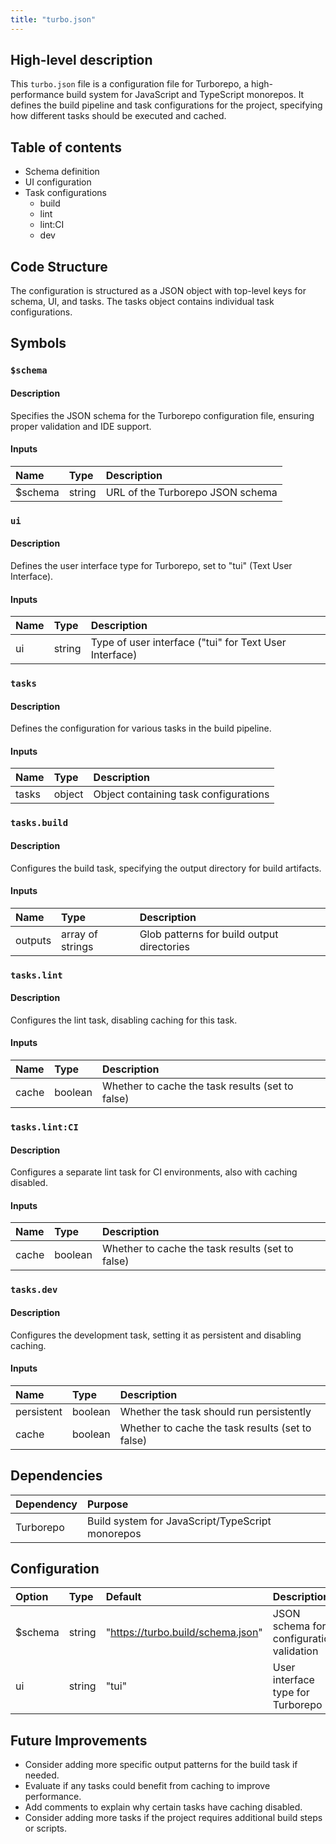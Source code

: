 ```yaml
---
title: "turbo.json"
---
```


## High-level description
This `turbo.json` file is a configuration file for Turborepo, a high-performance build system for JavaScript and TypeScript monorepos. It defines the build pipeline and task configurations for the project, specifying how different tasks should be executed and cached.

## Table of contents
- Schema definition
- UI configuration
- Task configurations
  - build
  - lint
  - lint:CI
  - dev

## Code Structure
The configuration is structured as a JSON object with top-level keys for schema, UI, and tasks. The tasks object contains individual task configurations.

## Symbols

### `$schema`
#### Description
Specifies the JSON schema for the Turborepo configuration file, ensuring proper validation and IDE support.

#### Inputs
| Name | Type | Description |
|:-----|:-----|:------------|
| $schema | string | URL of the Turborepo JSON schema |

### `ui`
#### Description
Defines the user interface type for Turborepo, set to "tui" (Text User Interface).

#### Inputs
| Name | Type | Description |
|:-----|:-----|:------------|
| ui | string | Type of user interface ("tui" for Text User Interface) |

### `tasks`
#### Description
Defines the configuration for various tasks in the build pipeline.

#### Inputs
| Name | Type | Description |
|:-----|:-----|:------------|
| tasks | object | Object containing task configurations |

### `tasks.build`
#### Description
Configures the build task, specifying the output directory for build artifacts.

#### Inputs
| Name | Type | Description |
|:-----|:-----|:------------|
| outputs | array of strings | Glob patterns for build output directories |

### `tasks.lint`
#### Description
Configures the lint task, disabling caching for this task.

#### Inputs
| Name | Type | Description |
|:-----|:-----|:------------|
| cache | boolean | Whether to cache the task results (set to false) |

### `tasks.lint:CI`
#### Description
Configures a separate lint task for CI environments, also with caching disabled.

#### Inputs
| Name | Type | Description |
|:-----|:-----|:------------|
| cache | boolean | Whether to cache the task results (set to false) |

### `tasks.dev`
#### Description
Configures the development task, setting it as persistent and disabling caching.

#### Inputs
| Name | Type | Description |
|:-----|:-----|:------------|
| persistent | boolean | Whether the task should run persistently |
| cache | boolean | Whether to cache the task results (set to false) |

## Dependencies
| Dependency | Purpose |
|:-----------|:--------|
| Turborepo | Build system for JavaScript/TypeScript monorepos |

## Configuration
| Option | Type | Default | Description |
|:-------|:-----|:--------|:------------|
| $schema | string | "https://turbo.build/schema.json" | JSON schema for configuration validation |
| ui | string | "tui" | User interface type for Turborepo |

## Future Improvements
- Consider adding more specific output patterns for the build task if needed.
- Evaluate if any tasks could benefit from caching to improve performance.
- Add comments to explain why certain tasks have caching disabled.
- Consider adding more tasks if the project requires additional build steps or scripts.